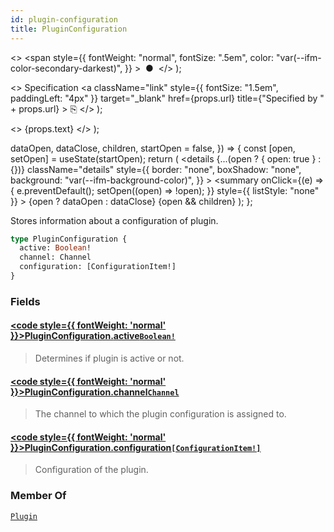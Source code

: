 ```yaml
---
id: plugin-configuration
title: PluginConfiguration
---
```


  <>
    <span
      style={{
        fontWeight: "normal",
        fontSize: ".5em",
        color: "var(--ifm-color-secondary-darkest)",
      }}
    >
      &nbsp;●&nbsp;
    </span>
  </>
);

  <>
    Specification
    <a
      className="link"
      style={{ fontSize: "1.5em", paddingLeft: "4px" }}
      target="\_blank"
      href={props.url}
      title={"Specified by " + props.url}
    >
      ⎘
    </a>
  </>
);

  <>
    <span className={props.class}>{props.text}</span>
  </>
);


  dataOpen,
  dataClose,
  children,
  startOpen = false,
}) => {
  const [open, setOpen] = useState(startOpen);
  return (
    <details
      {...(open ? { open: true } : {})}
      className="details"
      style={{
        border: "none",
        boxShadow: "none",
        background: "var(--ifm-background-color)",
      }}
    >
      <summary
        onClick={(e) => {
          e.preventDefault();
          setOpen((open) => !open);
        }}
        style={{ listStyle: "none" }}
      >
        {open ? dataOpen : dataClose}
      </summary>
      {open && children}
    </details>
  );
};

Stores information about a configuration of plugin.

```graphql
type PluginConfiguration {
  active: Boolean!
  channel: Channel
  configuration: [ConfigurationItem!]
}
```

### Fields

#### [<code style={{ fontWeight: 'normal' }}>PluginConfiguration.<b>active</b></code>](#)<Bullet />[`Boolean!`](../../../api-reference/miscellaneous/scalars/boolean) <Badge class="badge badge--secondary" text="non-null"/> <Badge class="badge badge--secondary" text="scalar"/> <Badge class="badge badge--secondary" text="miscellaneous"/>

> Determines if plugin is active or not.

#### [<code style={{ fontWeight: 'normal' }}>PluginConfiguration.<b>channel</b></code>](#)<Bullet />[`Channel`](../../../api-reference/channels/objects/channel) <Badge class="badge badge--secondary" text="object"/> <Badge class="badge badge--secondary" text="channels"/>

> The channel to which the plugin configuration is assigned to.

#### [<code style={{ fontWeight: 'normal' }}>PluginConfiguration.<b>configuration</b></code>](#)<Bullet />[`[ConfigurationItem!]`](../../../api-reference/miscellaneous/objects/configuration-item) <Badge class="badge badge--secondary" text="list"/> <Badge class="badge badge--secondary" text="object"/> <Badge class="badge badge--secondary" text="miscellaneous"/>

> Configuration of the plugin.

### Member Of

[`Plugin`](../../../api-reference/miscellaneous/objects/plugin) <Badge class="badge badge--secondary" text="object"/>
